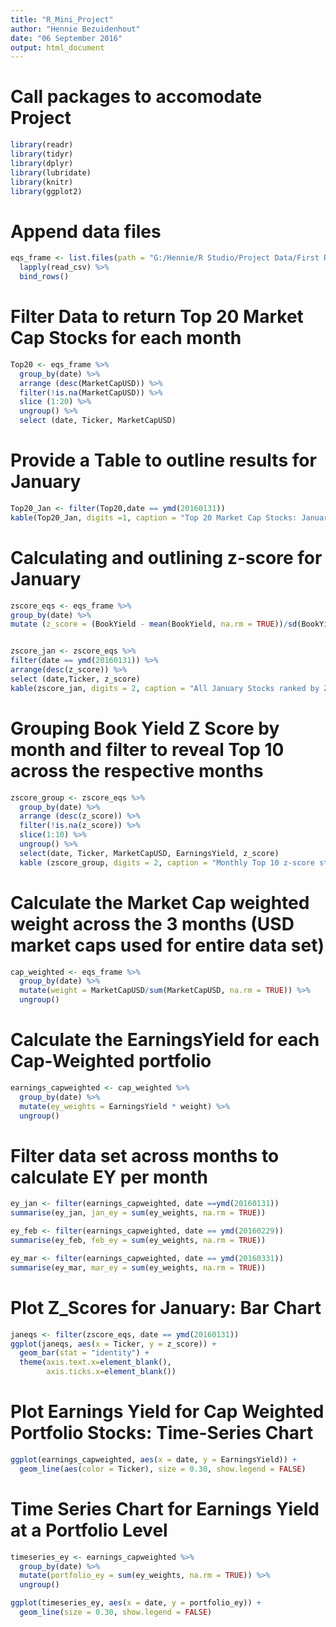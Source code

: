 ```yaml
---
title: "R_Mini_Project"
author: "Hennie Bezuidenhout"
date: "06 September 2016"
output: html_document
---
```

# Call packages to accomodate Project
```r
library(readr)
library(tidyr)
library(dplyr)
library(lubridate)
library(knitr)
library(ggplot2)
```
# Append data files 
```r
eqs_frame <- list.files(path = "G:/Hennie/R Studio/Project Data/First R Project", full.names = TRUE) %>%
  lapply(read_csv) %>%
  bind_rows()

```

# Filter Data to return Top 20 Market Cap Stocks for each month
```r
Top20 <- eqs_frame %>%
  group_by(date) %>%
  arrange (desc(MarketCapUSD)) %>%
  filter(!is.na(MarketCapUSD)) %>%
  slice (1:20) %>%
  ungroup() %>% 
  select (date, Ticker, MarketCapUSD)

```

# Provide a Table to outline results for January
```r
Top20_Jan <- filter(Top20,date == ymd(20160131))
kable(Top20_Jan, digits =1, caption = "Top 20 Market Cap Stocks: January")

```
# Calculating and outlining z-score for January
```r
zscore_eqs <- eqs_frame %>%
group_by(date) %>%
mutate (z_score = (BookYield - mean(BookYield, na.rm = TRUE))/sd(BookYield, na.rm = TRUE))


zscore_jan <- zscore_eqs %>%
filter(date == ymd(20160131)) %>%
arrange(desc(z_score)) %>%
select (date,Ticker, z_score) 
kable(zscore_jan, digits = 2, caption = "All January Stocks ranked by Z-Score")

```

# Grouping Book Yield Z Score by month and filter to reveal Top 10 across the respective months
```r
zscore_group <- zscore_eqs %>%
  group_by(date) %>%
  arrange (desc(z_score)) %>%
  filter(!is.na(z_score)) %>%
  slice(1:10) %>%
  ungroup() %>%
  select(date, Ticker, MarketCapUSD, EarningsYield, z_score)
  kable (zscore_group, digits = 2, caption = "Monthly Top 10 z-score stocks")

```

# Calculate the Market Cap weighted weight across the 3 months (USD market caps used for entire data set)
```r

cap_weighted <- eqs_frame %>%
  group_by(date) %>%
  mutate(weight = MarketCapUSD/sum(MarketCapUSD, na.rm = TRUE)) %>%
  ungroup()

```
# Calculate the EarningsYield for each Cap-Weighted portfolio
```r
earnings_capweighted <- cap_weighted %>%
  group_by(date) %>%
  mutate(ey_weights = EarningsYield * weight) %>%
  ungroup()
```
# Filter data set across months to calculate EY per month
```r
ey_jan <- filter(earnings_capweighted, date ==ymd(20160131))
summarise(ey_jan, jan_ey = sum(ey_weights, na.rm = TRUE))

ey_feb <- filter(earnings_capweighted, date == ymd(20160229))
summarise(ey_feb, feb_ey = sum(ey_weights, na.rm = TRUE))

ey_mar <- filter(earnings_capweighted, date == ymd(20160331))
summarise(ey_mar, mar_ey = sum(ey_weights, na.rm = TRUE))

```
# Plot Z_Scores for January: Bar Chart
```r
janeqs <- filter(zscore_eqs, date == ymd(20160131))
ggplot(janeqs, aes(x = Ticker, y = z_score)) +
  geom_bar(stat = "identity") +
  theme(axis.text.x=element_blank(), 
        axis.ticks.x=element_blank())

```
# Plot Earnings Yield for Cap Weighted Portfolio Stocks: Time-Series Chart
```r

ggplot(earnings_capweighted, aes(x = date, y = EarningsYield)) +
  geom_line(aes(color = Ticker), size = 0.30, show.legend = FALSE)

```

# Time Series Chart for Earnings Yield at a Portfolio Level

```r
timeseries_ey <- earnings_capweighted %>%
  group_by(date) %>%
  mutate(portfolio_ey = sum(ey_weights, na.rm = TRUE)) %>%
  ungroup()

ggplot(timeseries_ey, aes(x = date, y = portfolio_ey)) +
  geom_line(size = 0.30, show.legend = FALSE)

```






